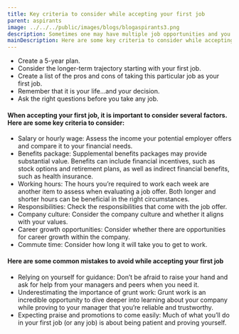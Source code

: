```yaml
---
title: Key criteria to consider while accepting your first job
parent: aspirants
image: ../../../public/images/blogs/blogaspirants3.png
description: Sometimes one may have multiple job opportunities and you are wondering which job to choose.
mainDescription: Here are some key criteria to consider while accepting your first job
---
```


- Create a 5-year plan.
- Consider the longer-term trajectory starting with your first job.
- Create a list of the pros and cons of taking this particular job as your first job.
- Remember that it is your life…and your decision.
- Ask the right questions before you take any job.

#### When accepting your first job, it is important to consider several factors. Here are some key criteria to consider:

- Salary or hourly wage: Assess the income your potential employer offers and compare it to your financial needs.
- Benefits package: Supplemental benefits packages may provide substantial value. Benefits can include financial incentives, such as stock options and retirement plans, as well as indirect financial benefits, such as health insurance.
- Working hours: The hours you’re required to work each week are another item to assess when evaluating a job offer. Both longer and shorter hours can be beneficial in the right circumstances.
- Responsibilities: Check the responsibilities that come with the job offer.
- Company culture: Consider the company culture and whether it aligns with your values.
- Career growth opportunities: Consider whether there are opportunities for career growth within the company.
- Commute time: Consider how long it will take you to get to work.

#### Here are some common mistakes to avoid while accepting your first job

- Relying on yourself for guidance: Don’t be afraid to raise your hand and ask for help from your managers and peers when you need it.
- Underestimating the importance of grunt work: Grunt work is an incredible opportunity to dive deeper into learning about your company while proving to your manager that you’re reliable and trustworthy.
- Expecting praise and promotions to come easily: Much of what you’ll do in your first job (or any job) is about being patient and proving yourself.

